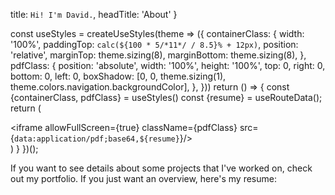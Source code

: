
  title: `Hi! I'm David.`,
  headTitle: 'About'
}

  const useStyles = createUseStyles(theme => ({
    containerClass: {
      width: '100%',
      paddingTop: `calc(${100 * 5/*11*/ / 8.5}% + 12px)`,
      position: 'relative',
      marginTop: theme.sizing(8),
      marginBottom: theme.sizing(8),
    },
    pdfClass: {
      position: 'absolute',
      width: '100%',
      height: '100%',
      top: 0,
      right: 0,
      bottom: 0,
      left: 0,
      boxShadow: [0, 0, theme.sizing(1), theme.colors.navigation.backgroundColor],
    },
  }))
  return () => {
    const {containerClass, pdfClass} = useStyles()
    const {resume} = useRouteData();
    return (
      <div className={containerClass}>
        <iframe allowFullScreen={true} className={pdfClass} src={`data:application/pdf;base64,${resume}`}/>
      </div>
    )
  }
})();

If you want to see details about some projects that I've worked on, check out <link to='/portfolio'>my portfolio</link>. If you just want an overview, here's my resume:

<Resume/>